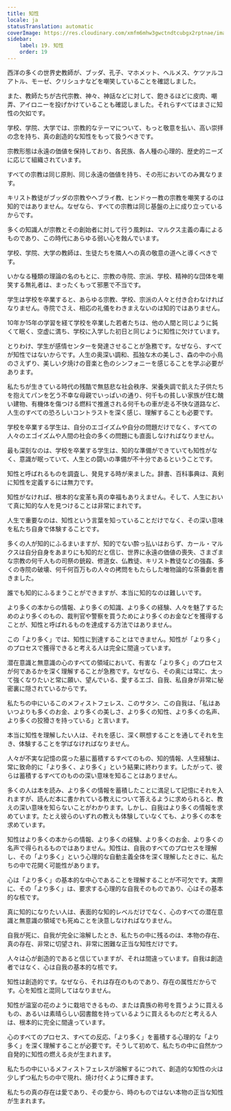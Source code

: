 ```yaml
---
title: 知性
locale: ja
statusTranslation: automatic
coverImage: https://res.cloudinary.com/xmfm6mhw3gwctndtcubgx2rptnae/image/upload/v1740337243/small_cover_educacion_fundamental_a051170f1c.webp
sidebar:
    label: 19. 知性
    order: 19
---
```

西洋の多くの世界史教師が、ブッダ、孔子、マホメット、ヘルメス、ケツァルコアトル、モーゼ、クリシュナなどを嘲笑していることを確認しました。

また、教師たちが古代宗教、神々、神話などに対して、飽きるほどに皮肉、嘲弄、アイロニーを投げかけていることも確認しました。それらすべてはまさに知性の欠如です。

学校、学院、大学では、宗教的なテーマについて、もっと敬意を払い、高い崇拝の念を持ち、真の創造的な知性をもって扱うべきです。

宗教形態は永遠の価値を保持しており、各民族、各人種の心理的、歴史的ニーズに応じて組織されています。

すべての宗教は同じ原則、同じ永遠の価値を持ち、その形においてのみ異なります。

キリスト教徒がブッダの宗教やヘブライ教、ヒンドゥー教の宗教を嘲笑するのは知的ではありません。なぜなら、すべての宗教は同じ基盤の上に成り立っているからです。

多くの知識人が宗教とその創始者に対して行う風刺は、マルクス主義の毒によるものであり、この時代にあらゆる弱い心を蝕んでいます。

学校、学院、大学の教師は、生徒たちを隣人への真の敬意の道へと導くべきです。

いかなる種類の理論の名のもとに、宗教の寺院、宗派、学校、精神的な団体を嘲笑する無礼者は、まったくもって邪悪で不当です。

学生は学校を卒業すると、あらゆる宗教、学校、宗派の人々と付き合わなければなりません。寺院でさえ、相応の礼儀をわきまえないのは知的ではありません。

10年か15年の学習を経て学校を卒業した若者たちは、他の人間と同じように鈍くて眠く、空虚に満ち、学校に入学した初日と同じように知性に欠けています。

とりわけ、学生が感情センターを発達させることが急務です。なぜなら、すべてが知性ではないからです。人生の奥深い調和、孤独な木の美しさ、森の中の小鳥のさえずり、美しい夕焼けの音楽と色のシンフォニーを感じることを学ぶ必要があります。

私たちが生きている時代の残酷で無慈悲な社会秩序、栄養失調で飢えた子供たちを抱えてパンを乞う不幸な母親でいっぱいの通り、何千もの貧しい家族が住む醜い建物、有機体を傷つける燃料で推進される何千もの車が走る不快な道路など、人生のすべての恐ろしいコントラストを深く感じ、理解することも必要です。

学校を卒業する学生は、自分のエゴイズムや自分の問題だけでなく、すべての人々のエゴイズムや人間の社会の多くの問題にも直面しなければなりません。

最も深刻なのは、学校を卒業する学生は、知的な準備ができていても知性がなく、意識が眠っていて、人生との闘いの準備が不十分であるということです。

知性と呼ばれるものを調査し、発見する時が来ました。辞書、百科事典は、真剣に知性を定義するには無力です。

知性がなければ、根本的な変革も真の幸福もありえません。そして、人生において真に知的な人を見つけることは非常にまれです。

人生で重要なのは、知性という言葉を知っていることだけでなく、その深い意味を私たち自身で体験することです。

多くの人が知的にふるまいますが、知的でない酔っ払いはおらず、カール・マルクスは自分自身をあまりにも知的だと信じ、世界に永遠の価値の喪失、さまざまな宗教の何千人もの司祭の銃殺、修道女、仏教徒、キリスト教徒などの強姦、多くの寺院の破壊、何千何百万もの人々の拷問をもたらした唯物論的な茶番劇を書きました。

誰でも知的にふるまうことができますが、本当に知的なのは難しいです。

より多くの本からの情報、より多くの知識、より多くの経験、人々を魅了するためのより多くのもの、裁判官や警察を買うためにより多くのお金などを獲得することが、知性と呼ばれるものを達成する方法ではありません。

この「より多く」では、知性に到達することはできません。知性が「より多く」のプロセスで獲得できると考える人は完全に間違っています。

潜在意識と無意識の心のすべての領域において、有害な「より多く」のプロセスが何であるかを深く理解することが急務です。なぜなら、その奥には常に、太って強くなりたいと常に願い、望んでいる、愛するエゴ、自我、私自身が非常に秘密裏に隠されているからです。

私たちの中にいるこのメフィストフェレス、このサタン、この自我は、「私はあいつよりも多くのお金、より多くの美しさ、より多くの知性、より多くの名声、より多くの狡猾さを持っている」と言います。

本当に知性を理解したい人は、それを感じ、深く瞑想することを通してそれを生き、体験することを学ばなければなりません。

人々が不実な記憶の腐った墓に蓄積するすべてのもの、知的情報、人生経験は、常に致命的に「より多く、より多く」という結果に終わります。したがって、彼らは蓄積するすべてのものの深い意味を知ることはありません。

多くの人は本を読み、より多くの情報を蓄積したことに満足して記憶にそれを入れますが、読んだ本に書かれている教えについて答えるように求められると、教えの深い意味を知らないことがわかります。しかし、自我はより多くの情報を求めています。たとえ彼らのいずれの教えも体験していなくても、より多くの本を求めています。

知性はより多くの本からの情報、より多くの経験、より多くのお金、より多くの名声で得られるものではありません。知性は、自我のすべてのプロセスを理解し、その「より多く」という心理的な自動主義全体を深く理解したときに、私たちの中で花開く可能性があります。

心は「より多く」の基本的な中心であることを理解することが不可欠です。実際に、その「より多く」は、要求する心理的な自我そのものであり、心はその基本的な核です。

真に知的になりたい人は、表面的な知的レベルだけでなく、心のすべての潜在意識と無意識の領域でも死ぬことを決意しなければなりません。

自我が死に、自我が完全に溶解したとき、私たちの中に残るのは、本物の存在、真の存在、非常に切望され、非常に困難な正当な知性だけです。

人々は心が創造的であると信じていますが、それは間違っています。自我は創造者ではなく、心は自我の基本的な核です。

知性は創造的です。なぜなら、それは存在のものであり、存在の属性だからです。心を知性と混同してはなりません。

知性が温室の花のように栽培できるもの、または貴族の称号を買うように買えるもの、あるいは素晴らしい図書館を持っているように買えるものだと考える人は、根本的に完全に間違っています。

心のすべてのプロセス、すべての反応、「より多く」を蓄積する心理的な「より多く」を深く理解することが必要です。そうして初めて、私たちの中に自然かつ自発的に知性の燃える炎が生まれます。

私たちの中にいるメフィストフェレスが溶解するにつれて、創造的な知性の火は少しずつ私たちの中で現れ、焼け付くように輝きます。

私たちの真の存在は愛であり、その愛から、時のものではない本物の正当な知性が生まれます。

